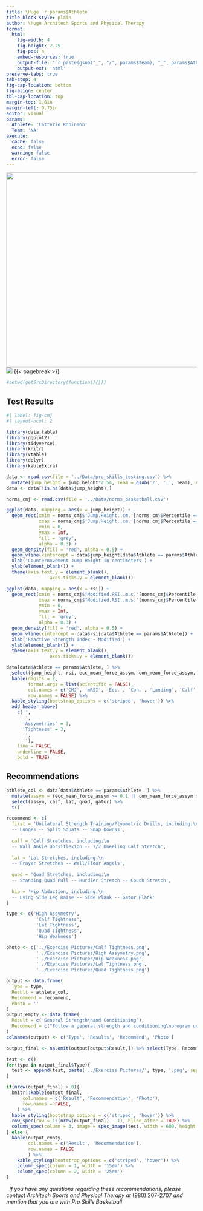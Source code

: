 ```yaml
---
title: \Huge `r params$Athlete`
title-block-style: plain
author: \huge Architech Sports and Physical Therapy
format: 
  html:
    fig-width: 4
    fig-height: 2.25
    fig-pos: h
    embed-resources: true
    output-file: '`r paste(gsub("_", "/", params$Team), "_", params$Athlete, sep = "")`'
    output-ext: 'html'
preserve-tabs: true
tab-stop: 4
fig-cap-location: bottom
fig-align: center
tbl-cap-location: top
margin-top: 1.0in
margin-left: 0.75in
editor: visual
params:
  Athlete: 'Latterio Robinson'
  Team: 'NA'
execute: 
  cache: false
  echo: false
  warning: false
  error: false
---
```


![](../Logos/Architech+Sports+Logo.png){fig-align="center" width="514"} ![](../Logos/pro_skills.jpg){fig-align="center"} {{< pagebreak >}}

```r
#setwd(getSrcDirectory(function(){}))
```

## Test Results

```r
#| label: fig-cmj
#| layout-ncol: 2

library(data.table)
library(ggplot2)
library(tidyverse)
library(knitr)
library(vtable)
library(dplyr)
library(kableExtra)

data <- read.csv(file = '../Data/pro_skills_testing.csv') %>%
  mutate(jump_height = jump_height*2.54, Team = gsub('/', '_', Team), Athlete = paste(First, Last, sep = " "))
data <- data[!is.na(data$jump_height),]

norms_cmj <- read.csv(file = '../Data/norms_basketball.csv')

ggplot(data, mapping = aes(x = jump_height)) +
  geom_rect(xmin = norms_cmj$'Jump.Height..cm.'[norms_cmj$Percentile == '25th'],
            xmax = norms_cmj$'Jump.Height..cm.'[norms_cmj$Percentile == '75th'],
            ymin = 0,
            ymax = Inf,
            fill = 'grey',
            alpha = 0.3) +
  geom_density(fill = 'red', alpha = 0.5) +
  geom_vline(xintercept = data$jump_height[data$Athlete == params$Athlete]) +
  xlab('Countermovement Jump Height in centimeters') +
  ylab(element_blank()) +
  theme(axis.text.y = element_blank(),
                axes.ticks.y = element_blank())

ggplot(data, mapping = aes(x = rsi)) +
  geom_rect(xmin = norms_cmj$"Modified.RSI..m.s."[norms_cmj$Percentile == '25th'],
            xmax = norms_cmj$"Modified.RSI..m.s."[norms_cmj$Percentile == '75th'],
            ymin = 0,
            ymax = Inf,
            fill = 'grey',
            alpha = 0.3) +
  geom_density(fill = 'red', alpha = 0.5) +
  geom_vline(xintercept = data$rsi[data$Athlete == params$Athlete]) +
  xlab('Reactive Strength Index - Modified') +
  ylab(element_blank()) +
  theme(axis.text.y = element_blank(),
                axes.ticks.y = element_blank())
```

```r
data[data$Athlete == params$Athlete, ] %>%
  select(jump_height, rsi, ecc_mean_force_assym, con_mean_force_assym, peak_assym,  calf, lat, quad, gator, pain) %>%
  kable(digits = 2, 
        format.args = list(scientific = FALSE),
        col.names = c('CMJ', 'mRSI', 'Ecc.', 'Con.', 'Landing', 'Calf', 'Lat', 'Quad', 'Hip Weakness', 'Pain History'),
        row.names = FALSE) %>%
  kable_styling(bootstrap_options = c('striped', 'hover')) %>%
  add_header_above(
    c('',
      '',
      'Assymetries' = 3,
      'Tightness' = 3,
      '',
      ''),
    line = FALSE,
    underline = FALSE,
    bold = TRUE)
```

## Recommendations

```r
athlete_col <- data[data$Athlete == params$Athlete, ] %>%
  mutate(assym = (ecc_mean_force_assym >= 0.1 || con_mean_force_assym >= 0.1 || peak_assym >= 0.1), calf = (calf == 'Y'), lat = (lat == 'Y'), quad = (quad == 'Y'), gator = (gator == 'N')) %>%
  select(assym, calf, lat, quad, gator) %>%
  t()

recommend <- c(
  first = 'Unilateral Strength Training/Plyometric Drills, including:\n
  -- Lunges -- Split Squats -- Snap Downss',
  
  calf = 'Calf Stretches, including:\n
  -- Wall Ankle Dorsiflexion -- 1/2 Kneeling Calf Stretch',
  
  lat = 'Lat Stretches, including:\n
  -- Prayer Stretches -- Wall/Floor Angels',
  
  quad = 'Quad Stretches, including:\n
  -- Standing Quad Pull -- Hurdler Stretch -- Couch Stretch',
  
  hip = 'Hip Abduction, including:\n
  -- Lying Side Leg Raise -- Side Plank -- Gator Plank'
)

type <- c('High Assymetry', 
           'Calf Tightness', 
           'Lat Tightness', 
           'Quad Tightness', 
           'Hip Weakness')

photo <- c('../Exercise Pictures/Calf Tightness.png',
           '../Exercise Pictures/High Assymetry.png',
           '../Exercise Pictures/Hip Weakness.png',
           '../Exercise Pictures/Lat Tightness.png',
           '../Exercise Pictures/Quad Tightness.png')

output <- data.frame(
  Type = type,
  Result = athlete_col,
  Recommend = recommend,
  Photo = ''
)
output_empty <- data.frame(
  Result = c('General Strength\nand Conditioning'),
  Recommend = c("Follow a general strength and conditioning\nprogram under the guidance of a certified professional.")
)
colnames(output) <- c('Type', 'Results', 'Recommend', 'Photo')

output_final <- na.omit(output[output$Result,]) %>% select(Type, Recommend, Photo)

test <- c()
for(type in output_final$Type){
  test <- append(test, paste('../Exercise Pictures/', type, '.png', sep = ''))
}

if(nrow(output_final) > 0){
  knitr::kable(output_final,
      col.names = c('Result', 'Recommendation', 'Photo'),
      row.names = FALSE,
    ) %>%
  kable_styling(bootstrap_options = c('striped', 'hover')) %>%
  row_spec(row = 1:(nrow(output_final) - 1), hline_after = TRUE) %>%
  column_spec(column = 3, image = spec_image(test, width = 600, height = 400))
} else {
  kable(output_empty,
        col.names = c('Result', 'Recommendation'),
        row.names = FALSE
        ) %>%
    kable_styling(bootstrap_options = c('striped', 'hover')) %>%
    column_spec(column = 1, width = '15em') %>%
    column_spec(column = 2, width = '25em')
}


```

::: {output}
:::

::: {contact}
<p>

|   *If you have any questions regarding these recommendations, please contact Architech Sports and Physical Therapy at* (980) 207-2707 *and mention that you are with Pro Skills Basketball*

</p>
:::

